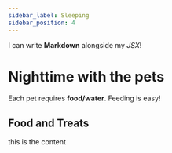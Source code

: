 ```yaml
---
sidebar_label: Sleeping
sidebar_position: 4
---
```



I can write **Markdown** alongside my _JSX_!

# Nighttime with the pets

Each pet requires **food/water**. Feeding is easy!


## Food and Treats


<PetCard pet="Olympia" imagePath="@build/src/static/img/olympia.jpg" successMessage="Done">this is the content</PetCard>

